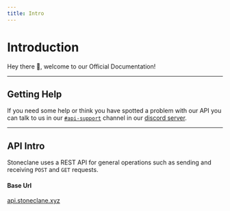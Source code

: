 ```yaml
---
title: Intro
---
```


# Introduction

Hey there 👋, welcome to our Official Documentation!

---

## Getting Help

If you need some help or think you have spotted a problem with our API you can talk to us in our 
[`#api-support`](https://discord.com/channels/952610714126803024/959787327486562314) channel in our [discord server](https://stoneclane.xyz/discord).

---

## API Intro

Stoneclane uses a REST API for general operations such as sending and receiving `POST` and `GET` requests.

#### Base Url

[api.stoneclane.xyz](https://api.stoneclane.xyz)
